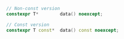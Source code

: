 ```cpp
// Non-const version
constexpr T*        data() noexcept;

// Const version
constexpr T const*  data() const noexcept;
```